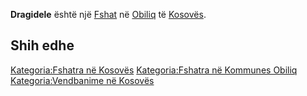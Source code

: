 {{Fshat në Kosovës
 | Emri                = Dragidele
| srp_N_name = Dragidele
| srp_N_FULL_NAME_RO = Dragidele
| srp_N_FULL_NAME_ND_RO = Dragidele
| srp_N_SORT_NAME_RG = DRAGIDELE
| srp_N_FULL_NAME_RG = Dragidele
| srp_N_FULL_NAME_ND_RG = Dragidele

 | Emri (Rasa dhanore) = 
 | Figura              = 
 | Shteti              = Kosovo
 | Komuna              = Obiliq
 | Kodi postar         = 
 | Sipërfaqja          = 

 | Popullsia           = 

 | Regj. i popullsisë  = 
 | Dend. e popullsisë  = 
 | Faqja zyrtare       = 
 <!--- Koordinatat ----> 
 | Gjerësia            = 42.578056
 | Gjatësia            = 21.358889
 | Lartësia            = 
}}
'''Dragidele''' është një [[Fshat]] në [[Obiliq]] të [[Kosovës]].

<!-- == Gjeografia == -->
<!-- == Historia == -->
<!-- == Demografia == -->
== Shih edhe ==
{{Komuna Obiliq}}
{{Kosovo-Administrata-Cung}}

[[Kategoria:Fshatra në Kosovës]]
[[Kategoria:Fshatra në Kommunes Obiliq]]
[[Kategoria:Vendbanime në Kosovës]]